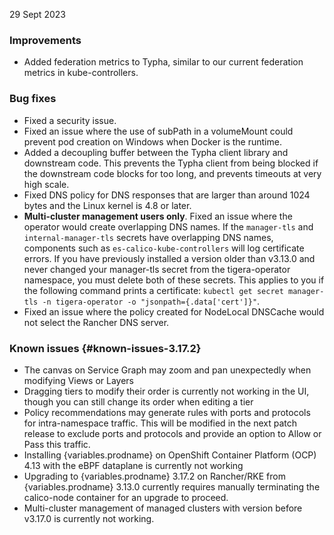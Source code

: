 29 Sept 2023

### Improvements
- Added federation metrics to Typha, similar to our current federation metrics in kube-controllers.

### Bug fixes
- Fixed a security issue.
- Fixed an issue where the use of subPath in a volumeMount could prevent pod creation on Windows when Docker is the runtime.
- Added a decoupling buffer between the Typha client library and downstream code. This prevents the Typha client from being blocked if the downstream code blocks for too long, and prevents timeouts at very high scale.
- Fixed DNS policy for DNS responses that are larger than around 1024 bytes and the Linux kernel is 4.8 or later.
- **Multi-cluster management users only**. Fixed an issue where the operator would create overlapping DNS names. If the `manager-tls` and `internal-manager-tls` secrets have overlapping DNS names, components such as `es-calico-kube-controllers` will log certificate errors. If you have previously installed a version older than v3.13.0 and never changed your manager-tls secret from the tigera-operator namespace, you must delete both of these secrets. This applies to you if the following command prints a certificate: `kubectl get secret manager-tls -n tigera-operator -o "jsonpath={.data['cert']}"`.
- Fixed an issue where the policy created for NodeLocal DNSCache would not select the Rancher DNS server.

### Known issues {#known-issues-3.17.2}
- The canvas on Service Graph may zoom and pan unexpectedly when modifying Views or Layers
- Dragging tiers to modify their order is currently not working in the UI, though you can still change its order when editing a tier
- Policy recommendations may generate rules with ports and protocols for intra-namespace traffic. This will be modified in the next patch release to exclude ports and protocols and provide an option to Allow or Pass this traffic.
- Installing {variables.prodname} on OpenShift Container Platform (OCP) 4.13 with the eBPF dataplane is currently not working
- Upgrading to {variables.prodname} 3.17.2 on Rancher/RKE from {variables.prodname} 3.13.0 currently requires manually terminating the calico-node container for an upgrade to proceed.
- Multi-cluster management of managed clusters with version before v3.17.0 is currently not working.